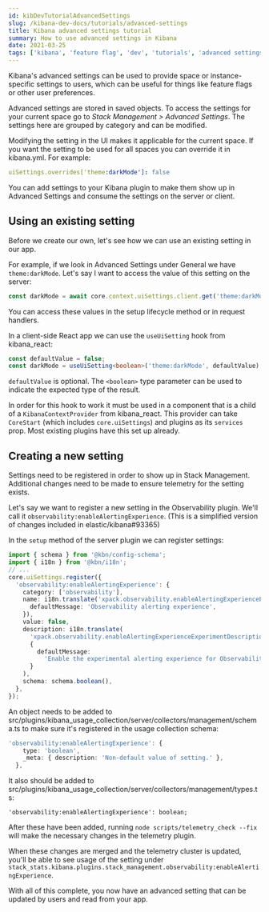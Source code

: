 ```yaml
---
id: kibDevTutorialAdvancedSettings
slug: /kibana-dev-docs/tutorials/advanced-settings
title: Kibana advanced settings tutorial
summary: How to use advanced settings in Kibana
date: 2021-03-25
tags: ['kibana', 'feature flag', 'dev', 'tutorials', 'advanced settings']
---
```


Kibana's advanced settings can be used to provide space or instance-specific
settings to users, which can be useful for things like feature flags or other
user preferences.

Advanced settings are stored in saved objects. To access the settings for your
current space go to _Stack Management > Advanced Settings_. The settings here
are grouped by category and can be modified.

Modifying the setting in the UI makes it applicable for the current space. If you
want the setting to be used for all spaces you can override it in kibana.yml. For example:

```yaml
uiSettings.overrides['theme:darkMode']: false
```

You can add settings to your Kibana plugin to make them show up in Advanced Settings and
consume the settings on the server or client.

## Using an existing setting

Before we create our own, let's see how we can use an existing setting in our app.

For example, if we look in Advanced Settings under General we have `theme:darkMode`.
Let's say I want to access the value of this setting on the server:

```ts
const darkMode = await core.context.uiSettings.client.get('theme:darkMode');
```

You can access these values in the setup lifecycle method or in request handlers.

In a client-side React app we can use the `useUiSetting` hook from kibana_react:

```ts
const defaultValue = false;
const darkMode = useUiSetting<boolean>('theme:darkMode', defaultValue);
```

`defaultValue` is optional. The `<boolean>` type parameter can be used to indicate
the expected type of the result.

In order for this hook to work it must be used in a component that is a child of
a `KibanaContextProvider` from kibana_react. This provider can take `CoreStart` (which includes
`core.uiSettings`) and plugins as its `services` prop. Most existing plugins have
this set up already.

## Creating a new setting

Settings need to be registered in order to show up in Stack Management.
Additional changes need to be made to ensure telemetry for the setting exists.

Let's say we want to register a new setting in the Observability plugin. We'll
call it `observability:enableAlertingExperience`. (This is a simplified version of
changes included in elastic/kibana#93365)

In the `setup` method of the server plugin we can register settings:

```ts
import { schema } from '@kbn/config-schema';
import { i18n } from '@kbn/i18n';
// ...
core.uiSettings.register({
  'observability:enableAlertingExperience': {
    category: ['observability'],
    name: i18n.translate('xpack.observability.enableAlertingExperienceExperimentName', {
      defaultMessage: 'Observability alerting experience',
    }),
    value: false,
    description: i18n.translate(
      'xpack.observability.enableAlertingExperienceExperimentDescription',
      {
        defaultMessage:
          'Enable the experimental alerting experience for Observability. Adds the Alerts and Cases pages.',
      }
    ),
    schema: schema.boolean(),
  },
});
```

An object needs to be added to src/plugins/kibana_usage_collection/server/collectors/management/schema.ts
to make sure it's registered in the usage collection schema:

```ts
'observability:enableAlertingExperience': {
    type: 'boolean',
    _meta: { description: 'Non-default value of setting.' },
  },
```

It also should be added to src/plugins/kibana_usage_collection/server/collectors/management/types.ts:

```
'observability:enableAlertingExperience': boolean;
```

After these have been added, running `node scripts/telemetry_check --fix` will make
the necessary changes in the telemetry plugin.

When these changes are merged and the telemetry cluster is updated, you'll be able
to see usage of the setting under `stack_stats.kibana.plugins.stack_management.observability:enableAlertingExperience`.

With all of this complete, you now have an advanced setting that can be updated by users and read from your app.